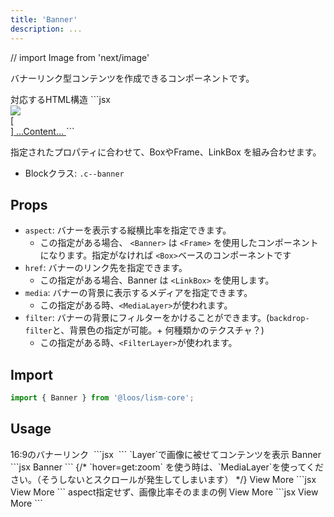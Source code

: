 ```yaml
---
title: 'Banner'
description: ...
---
```


// import Image from 'next/image'

バナーリンク型コンテンツを作成できるコンポーネントです。

<Preview>
	<PreviewTitle>対応するHTML構造</PreviewTitle>
	<PreviewCode>
		```jsx
		<a class='c--banner l--frame is--linkbox' href='###'>
			<div class='l--layer l--layer--media -z:-1'>
				<img src='...' />
			</div>
			[<div class='l--layer l--layer--filter -z:-1'>]
			...Content...
		</a>
		```
	</PreviewCode>
</Preview>

指定されたプロパティに合わせて、BoxやFrame、LinkBox を組み合わせます。

- Blockクラス: `.c--banner`


## Props

- `aspect`: バナーを表示する縦横比率を指定できます。
	- この指定がある場合、 `<Banner>` は `<Frame>` を使用したコンポーネントになります。指定がなければ `<Box>`ベースのコンポーネントです
- `href`: バナーのリンク先を指定できます。
	- この指定がある場合、Banner は `<LinkBox>` を使用します。
- `media`: バナーの背景に表示するメディアを指定できます。
	- この指定がある時、`<MediaLayer>`が使われます。
- `filter`: バナーの背景にフィルターをかけることができます。(`backdrop-filter`と、背景色の指定が可能。+ 何種類かのテクスチャ？)
	- この指定がある時、`<FilterLayer>`が使われます。


## Import

```js
import { Banner } from '@loos/lism-core';
```


## Usage


<Preview>
	<PreviewTitle>16:9のバナーリンク</PreviewTitle>
	<PreviewArea p={30}>
		<Banner href='#banner-link' aspect='16/9' maxW='s'>
			<img src='/img.jpg' alt='' width={960} height={640} loading='lazy' />
		</Banner>
	</PreviewArea>
	<PreviewCode>
		```jsx
		<Banner href='#banner-link' aspect='16/9'>
			<img src='/img.jpg' alt='' width={960} height={640} loading='lazy' />
		</Banner>
		```
	</PreviewCode>
</Preview>


<Preview>
	<PreviewTitle>`Layer`で画像に被せてコンテンツを表示</PreviewTitle>
	<PreviewArea p={30}>
		<Banner href='#banner-link' aspect='16/9' bdrs='l'>
			<Media src='/img.jpg' alt='' width={960} height={640} loading='lazy' />
			<FilterLayer bgc='#000:40%' blur='2px' />
			<Layer inset='0' isFlow='s' p='box' c='white'>
				<Text fz='2xl' fw='bold'>Banner</Text>
				<DammyText />
			</Layer>
		</Banner>
	</PreviewArea>
	<PreviewCode>
		```jsx
		<Banner href='#banner-link' aspect='16/9' bdrs='l'>
			<Media src='/img.jpg' alt='' width={960} height={640} loading='lazy' />
			<FilterLayer bgc='black:40%' blur='2px' />
			<Layer inset='0' isFlow='s' p='box' c='white'>
				<Text fz='2xl' fw='bold'>Banner</Text>
				<DammyText />
			</Layer>
		</Banner>
		```
	</PreviewCode>
</Preview>



<Preview>
	{/* <PreviewTitle>`hover=get:zoom` を使う時は、`MediaLayer`を使ってください。（そうしないとスクロールが発生してしまいます）</PreviewTitle> */}
	<PreviewArea p={30}>
		<Banner href='#banner-link' aspect='16/9' hover='pass' bdrs='l'>
			<MediaLayer src='/img.jpg' alt='' width={960} height={640} loading='lazy' hover='get:zoom'/>
			<FilterLayer bgc='black:20%' blur='4px' hover='get:show'/>
			<Layer position='center' bgc='black:50%' bdrs='l' hover='get:show'>
				<Text p='box' c='white'>View More</Text>
			</Layer>
		</Banner>
	</PreviewArea>
	<PreviewCode>
		```jsx
		<Banner href='#banner-link' aspect='16/9' hover='pass' bdrs='l'>
			<MediaLayer src='/img.jpg' alt='' width={960} height={640} loading='lazy' hover='get:zoom'/>
			<FilterLayer bgc='black:20%' blur='4px' hover='get:show'/>
			<Layer position='center' bgc='black:50%' bdrs='l' hover='get:show'>
				<Text p='box' c='white'>View More</Text>
			</Layer>
		</Banner>
		```
	</PreviewCode>
</Preview>


<Preview>
	<PreviewTitle>aspect指定せず、画像比率そのままの例</PreviewTitle>
	<PreviewArea p={30}>
		<Banner href='#banner-link' hover={['bxsh:3', 'pass']} bdrs='l'>
			<Media hover='get:zoom' src='/img.jpg' alt='' width={960} height={640} />
			<FilterLayer hover='get:hide' bgc='black:10%' blur='2px' />
			<Layer hover='get:hide' position='center' bgc='black:50%' bdrs='l'>
				<Text length='xs' p='box' c='white'>View More</Text>
			</Layer>
		</Banner>
	</PreviewArea>
	<PreviewCode>
		```jsx
		<Banner href='#banner-link' hover={['bxsh:3', 'pass']} bdrs='l'>
			<Media hover='get:zoom' src='/img.jpg' alt='' width={960} height={640} />
			<FilterLayer hover='get:hide' bgc='black:10%' blur='2px' />
			<Layer hover='get:hide' position='center' bgc='black:50%' bdrs='l'>
				<Text length='xs' p='box' c='white'>View More</Text>
			</Layer>
		</Banner>
		```
	</PreviewCode>
</Preview>


